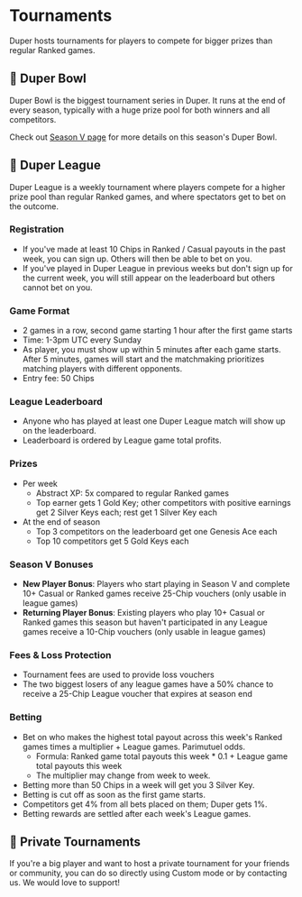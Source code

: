 # Tournaments

Duper hosts tournaments for players to compete for bigger prizes than regular Ranked games.

## 🥣 Duper Bowl

Duper Bowl is the biggest tournament series in Duper. It runs at the end of every season, typically with a huge prize pool for both winners and all competitors.

Check out [Season V page](/season-5) for more details on this season's Duper Bowl.

## 🗿 Duper League

Duper League is a weekly tournament where players compete for a higher prize pool than regular Ranked games, and where spectators get to bet on the outcome.

### Registration

- If you've made at least 10 Chips in Ranked / Casual payouts in the past week, you can sign up. Others will then be able to bet on you.
- If you've played in Duper League in previous weeks but don't sign up for the current week, you will still appear on the leaderboard but others cannot bet on you.

### Game Format

- 2 games in a row, second game starting 1 hour after the first game starts
- Time: 1-3pm UTC every Sunday
- As player, you must show up within 5 minutes after each game starts. After 5 minutes, games will start and the matchmaking prioritizes matching players with different opponents.
- Entry fee: 50 Chips

### League Leaderboard

- Anyone who has played at least one Duper League match will show up on the leaderboard.
- Leaderboard is ordered by League game total profits.

### Prizes

- Per week
  - Abstract XP: 5x compared to regular Ranked games
  - Top earner gets 1 Gold Key; other competitors with positive earnings get 2 Silver Keys each; rest get 1 Silver Key each
- At the end of season
  - Top 3 competitors on the leaderboard get one Genesis Ace each
  - Top 10 competitors get 5 Gold Keys each

### Season V Bonuses

- **New Player Bonus**: Players who start playing in Season V and complete 10+ Casual or Ranked games receive 25-Chip vouchers (only usable in league games)
- **Returning Player Bonus**: Existing players who play 10+ Casual or Ranked games this season but haven't participated in any League games receive a 10-Chip vouchers (only usable in league games)

### Fees & Loss Protection

- Tournament fees are used to provide loss vouchers
- The two biggest losers of any league games have a 50% chance to receive a 25-Chip League voucher that expires at season end

### Betting

- Bet on who makes the highest total payout across this week's Ranked games times a multiplier + League games. Parimutuel odds.
  - Formula: Ranked game total payouts this week \* 0.1 + League game total payouts this week
  - The multiplier may change from week to week.
- Betting more than 50 Chips in a week will get you 3 Silver Key.
- Betting is cut off as soon as the first game starts.
- Competitors get 4% from all bets placed on them; Duper gets 1%.
- Betting rewards are settled after each week's League games.

## 👻 Private Tournaments

If you're a big player and want to host a private tournament for your friends or community, you can do so directly using Custom mode or by contacting us. We would love to support!
